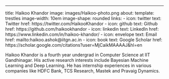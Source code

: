 ---
title: Haikoo Khandor
image: images/Haikoo-photo.png
about:
  template: trestles
  image-width: 10em
  image-shape: rounded
  links:
    - icon: twitter
      text: Twitter
      href: https://twitter.com/HaikooKhandor
    - icon: github
      text: Github
      href: https://github.com/haikookhandor
    - icon: linkedin
      text: LinkedIn
      href: https://www.linkedin.com/in/haikoo-khandor/
    - icon: envelope
      text: Email
      href: mailto:haikoo.ashok@iitgn.ac.in
    - icon: book
      text: Google Scholar
      href: https://scholar.google.com/citations?user=MjCaikMAAAAJ&hl=en
      
Haikoo Khandor is a fourth year undergrad in Computer Science at IIT Gandhinagar. His active research interests include Bayesian Machine Learning and
Deep Learning. He has internship experiences in various companies like HDFC Bank, TCS Research, Mastek and Pravaig Dynamics.